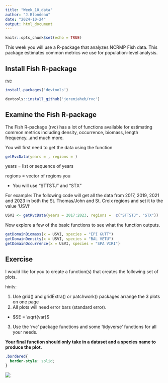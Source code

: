 ```yaml
---
title: "Week_10_data"
author: "J.Blondeau"
date: "2024-10-24"
output: html_document
---
```


```r
knitr::opts_chunk$set(echo = TRUE)
```

This week you will use a R-package that analyzes NCRMP Fish data. This package estimates common metrics we use for population-level analysis.

## Install Fish R-package

[rvc](https://github.com/jeremiaheb/rvc)

```r
install.packages('devtools')

devtools::install_github('jeremiaheb/rvc')
```

## Examine the Fish R-package

The Fish R-package (rvc) has a lot of functions available for estimating common metrics including density, occurrence, biomass, length frequency...and much more.

You will first need to get the data using the function

``` .r
getRvcData(years = , regions = )
```

years = list or sequence of years

regions = vector of regions you

-   You will use "STTSTJ" and "STX"

For example: The following code will get all the data from 2017, 2019, 2021 and 2023 in both the St. Thomas/John and St. Croix regions and set it to the value 'USVI'

```r
USVI <- getRvcData(years = 2017:2023, regions =  c("STTSTJ", "STX"))
```

Now explore a few of the basic functions to see what the function outputs.

```r
getDomainBiomass(x = USVI, species = "EPI GUTT")
getDomainDensity(x = USVI, species = "BAL VETU")
getDomainOccurrence(x = USVI, species = "SPA VIRI")
```

## Exercise

I would like for you to create a function(s) that creates the following set of plots.

hints:

1)  Use grid() and gridExtra() or patchwork() packages arrange the 3 plots on one page
2)  All plots will need error bars (standard error).

-   $SE = \sqrt{var}$

3)  Use the 'rvc' package functions and some 'tidyverse' functions for all your needs.

**Your final function should only take in a dataset and a species name to produce the plot.**

```css
.bordered{
  border-style: solid;
}
```

::: bordered
![](solution_plot_example.jpeg)
:::
